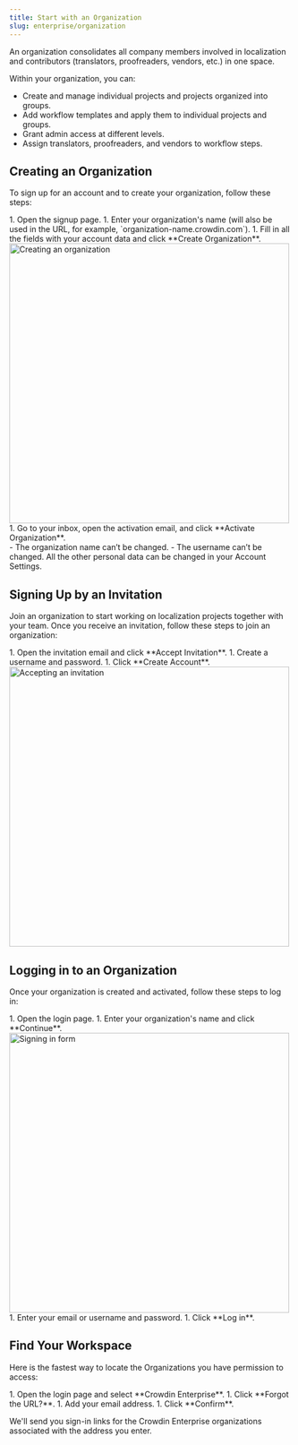 ```yaml
---
title: Start with an Organization
slug: enterprise/organization
---
```



An organization consolidates all company members involved in localization and contributors (translators, proofreaders, vendors, etc.) in one space.

Within your organization, you can:

* Create and manage individual projects and projects organized into groups.
* Add workflow templates and apply them to individual projects and groups.
* Grant admin access at different levels.
* Assign translators, proofreaders, and vendors to workflow steps.

## Creating an Organization

To sign up for an account and to create your organization, follow these steps:

<Steps>
  1. Open the signup page.
  1. Enter your organization's name (will also be used in the URL, for example, `organization-name.crowdin.com`).
  1. Fill in all the fields with your account data and click **Create Organization**. <Image src={createWorkspace} alt="Creating an organization" width="500" />
  1. Go to your inbox, open the activation email, and click **Activate Organization**.
</Steps>

<Aside type="caution">
  - The organization name can’t be changed.
  - The username can’t be changed. All the other personal data can be changed in your Account Settings.
</Aside>

## Signing Up by an Invitation

Join an organization to start working on localization projects together with your team.
Once you receive an invitation, follow these steps to join an organization:

<Steps>
  1. Open the invitation email and click **Accept Invitation**.
  1. Create a username and password.
  1. Click **Create Account**. <Image src={acceptInvitation} alt="Accepting an invitation" width="500" />
</Steps>

## Logging in to an Organization

Once your organization is created and activated, follow these steps to log in:

<Steps>
  1. Open the login page.
  1. Enter your organization's name and click **Continue**. <Image src={logIn} alt="Signing in form" width="500" />
  1. Enter your email or username and password.
  1. Click **Log in**.
</Steps>

## Find Your Workspace

Here is the fastest way to locate the Organizations you have permission to access:

<Steps>
  1. Open the login page and select **Crowdin Enterprise**.
  1. Click **Forgot the URL?**.
  1. Add your email address.
  1. Click **Confirm**.
</Steps>

We'll send you sign-in links for the Crowdin Enterprise organizations associated with the address you enter.
